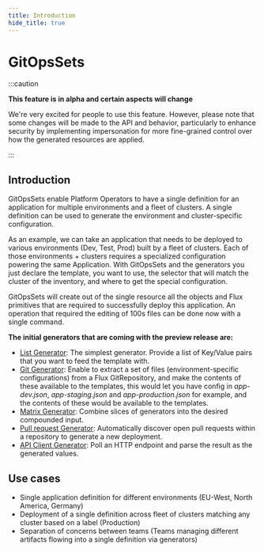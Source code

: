 ```yaml
---
title: Introduction
hide_title: true
---
```



# GitOpsSets <TierLabel tiers="enterprise" />

:::caution

**This feature is in alpha and certain aspects will change**

We're very excited for people to use this feature.
However, please note that some changes will be made to the API and behavior,
particularly to enhance security by implementing impersonation for more
fine-grained control over how the generated resources are applied.

:::

## Introduction

GitOpsSets enable Platform Operators to have a single definition for an application for multiple environments and a fleet of clusters. A single definition can be used to generate the environment and cluster-specific configuration.

As an example, we can take an application that needs to be deployed to various environments (Dev, Test, Prod) built by a fleet of clusters. Each of those environments + clusters requires a specialized configuration powering the same Application. With GitOpsSets and the generators you just declare the template, you want to use, the selector that will match the cluster of the inventory, and where to get the special configuration.

GitOpsSets will create out of the single resource all the objects and Flux primitives that are required to successfully deploy this application. An operation that required the editing of 100s files can be done now with a single command.

**The initial generators that are coming with the preview release are:**

- [List Generator](./guide.mdx#list-generator): The simplest generator. Provide a list of Key/Value pairs that you want to feed the template with.
- [Git Generator](./guide.mdx#gitrepository-generator): Enable to extract a set of files (environment-specific configurations) from a Flux GitRepository, and make the contents of these available to the templates, this would let you have config in *app-dev.json*, *app-staging.json* and *app-production.json* for example, and the contents of these would be available to the templates.
- [Matrix Generator](./guide.mdx#matrix-generator): Combine slices of generators into the desired compounded input.
- [Pull request Generator](./guide.mdx#pullrequests-generator): Automatically discover open pull requests within a repository to generate a new deployment.
- [API Client Generator](./guide.mdx#apiclient-generator): Poll an HTTP endpoint and parse the result as the generated values.


## Use cases

- Single application definition for different environments (EU-West, North America, Germany)
- Deployment of a single definition across fleet of clusters matching any cluster based on a label (Production)
- Separation of concerns between teams (Teams managing different artifacts flowing into a single definition via generators)
